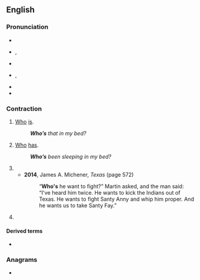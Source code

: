 {{also|whos}}
==English==

===Pronunciation===
* {{audio|en|en-us-who's.ogg|Audio (US)}}
* {{enPR|ho͞oz}}, {{IPA|en|/huːz/}}
* {{rhymes|en|uːz}}
* {{enPR|hwo͞oz}}, {{IPA|en|/ʍuːz/}}
* {{homophones|en|whose|whos}}
* {{rhymes|en|uːz}}

===Contraction===
{{en-cont}}

# [[who|Who]] [[is]].
#: '''''Who’s''' that in my bed?''
# [[who|Who]] [[has]].
#: '''''Who’s''' been sleeping in my bed?''
# {{contraction of|en|[[who]] ([[whom]]) [[does]]}}
#* '''2014''', James A. Michener, ''Texas'' (page 572)
#*: “'''Who's''' he want to fight?” Martin asked, and the man said: “I've heard him twice. He wants to kick the Indians out of Texas. He wants to fight Santy Anny and whip him proper. And he wants us to take Santy Fay.”
# {{misspelling of|en|whose}}

====Derived terms====
* {{l|en|who's who}}

===Anagrams===
* {{anagrams|en|a=hosw|Hows|how's|hows|show}}